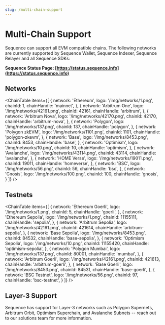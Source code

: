 ```yaml
---
slug: /multi-chain-support
---
```




# Multi-Chain Support

Sequence can support all EVM compatible chains. The following networks are currently supported by Sequence Wallet, Sequence Indexer,
Sequence Relayer and all Sequence SDKs:

**Sequence Status Page: [https://status.sequence.info](https://status.sequence.info)**

## Networks

<ChainTable items={[
  {
    network: 'Ethereum',
    logo: '/img/networks/1.png',
    chainId: 1,
    chainHandle: 'mainnet',
  },
  {
    network: 'Arbitrum One',
    logo: '/img/networks/42161.png',
    chainId: 42161,
    chainHandle: 'arbitrum',
  },
  {
    network: 'Arbitrum Nova',
    logo: '/img/networks/42170.png',
    chainId: 42170,
    chainHandle: 'arbitrum-nova',
  },
  {
    network: 'Polygon',
    logo: '/img/networks/137.png',
    chainId: 137,
    chainHandle: 'polygon',
  },
  {
    network: 'Polygon zkEVM',
    logo: '/img/networks/1101.png',
    chainId: 1101,
    chainHandle: 'polygon-zkevm',
  },
  {
    network: 'Base',
    logo: '/img/networks/8453.png',
    chainId: 8453,
    chainHandle: 'base',
  },
  {
    network: 'Optimism',
    logo: '/img/networks/10.png',
    chainId: 10,
    chainHandle: 'optimism',
  },
  {
    network: 'Avalanche',
    logo: '/img/networks/43114.png',
    chainId: 43114,
    chainHandle: 'avalanche',
  },
  {
    network: 'HOME Verse',
    logo: '/img/networks/19011.png',
    chainId: 19011,
    chainHandle: 'homeverse',
  },
  {
    network: 'BSC',
    logo: '/img/networks/56.png',
    chainId: 56,
    chainHandle: 'bsc',
  },
  {
    network: 'Gnosis',
    logo: '/img/networks/100.png',
    chainId: 100,
    chainHandle: 'gnosis',
  }
]} />

## Testnets

<ChainTable items={[
  {
    network: 'Ethereum Goerli',
    logo: '/img/networks/1.png',
    chainId: 5,
    chainHandle: 'goerli',
  },
  {
    network: 'Ethereum Sepolia',
    logo: '/img/networks/1.png',
    chainId: 11155111,
    chainHandle: 'sepolia',
  },
  {
    network: 'Arbitrum Sepolia',
    logo: '/img/networks/42161.png',
    chainId: 421614,
    chainHandle: 'arbitrum-sepolia',
  },
  {
    network: 'Base Sepolia',
    logo: '/img/networks/8453.png',
    chainId: 84532,
    chainHandle: 'base-sepolia',
  },
  {
    network: 'Optimism Sepolia',
    logo: '/img/networks/10.png',
    chainId: 11155420,
    chainHandle: 'optimism-sepolia',
  },
  {
    network: 'Polygon Mumbai',
    logo: '/img/networks/137.png',
    chainId: 80001,
    chainHandle: 'mumbai',
  },
  {
    network: 'Arbitrum Goerli',
    logo: '/img/networks/42161.png',
    chainId: 421613,
    chainHandle: 'arbitrum-goerli',
  },
  {
    network: 'Base Goerli',
    logo: '/img/networks/8453.png',
    chainId: 84531,
    chainHandle: 'base-goerli',
  },
  {
    network: 'BSC Testnet',
    logo: '/img/networks/56.png',
    chainId: 97,
    chainHandle: 'bsc-testnet',
  }
]} />


## Layer-3 Support

Sequence has support for Layer-3 networks such as Polygon Supernets, Arbitrum Orbit,
Optimism Superchain, and Avalanche Subnets -- reach out to our solutions team for more
information.
